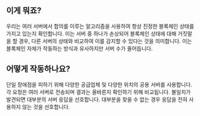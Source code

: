## 이게 뭐죠?

<div className="h-2"/>

우리는 여러 서버에서 합의를 이루는 알고리즘을 사용하여 항상 진정한 블록체인 상태를 가지고 있는지 확인합니다. 이는 서버 중 하나가 손상되어 블록체인 상태에 대해 거짓말을 할 경우, 다른 서버의 상태와 비교하여 이를 감지할 수 있다는 것을 의미합니다. 이는 블록체인 자체가 작동하는 방식과 유사하지만 서버 수가 줄어듭니다.

<div className="h-4"/>

## 어떻게 작동하나요?

<div className="h-2"/>

단일 장애점을 피하기 위해 다양한 공급업체 및 다양한 위치의 공용 서버를 사용합니다. 각 요청은 여러 서버로 전송되며 결과는 올바른지 확인하기 위해 비교됩니다. 불일치가 발견되면 대부분의 서버 응답을 선호합니다. 대부분을 찾을 수 없는 경우 응답을 전혀 사용하지 않는 것을 선호합니다.

